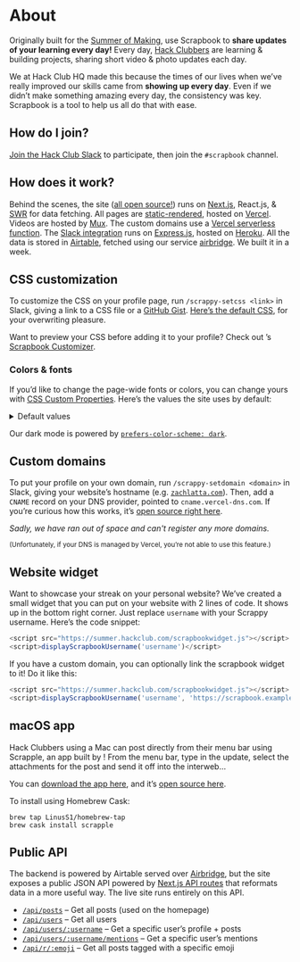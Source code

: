 
<Meta
  as={Head}
  name="Hack Club's Scrapbook"
  title="About"
  description="A daily streak system & portfolio for your projects. Join the Hack Club community & get yours started."
  image="https://assets.hackclub.com/log/2020-06-18_scrapbook.jpg"
/>

<main className="container">

# About

Originally built for the [Summer of Making](https://summer.hackclub.com/), use Scrapbook to **share updates of your learning every day!** Every day, [Hack Clubbers](https://hackclub.com/) are learning & building projects, sharing short video & photo updates each day.

We at Hack Club HQ made this because the times of our lives when we’ve really improved our skills came from **showing up every day**. Even if we didn’t make something amazing every day, the consistency was key. Scrapbook is a tool to help us all do that with ease.

## How do I join?

[Join the Hack Club Slack](https://hack.af/som-slack/) to participate, then join the `#scrapbook` channel.

## How does it work?

Behind the scenes, the site ([all open source!](https://github.com/hackclub/summer-scrapbook)) runs on [Next.js](https://nextjs.org), React.js, & [SWR](https://swr.now.sh) for data fetching. All pages are [static-rendered](https://nextjs.org/docs/basic-features/data-fetching#getstaticprops-static-generation), hosted on [Vercel](https://vercel.com). Videos are hosted by [Mux](https://mux.com). The custom domains use a [Vercel serverless function](https://github.com/hackclub/summer-domains). The [Slack integration](https://github.com/hackclub/scrappy) runs on [Express.js](https://expressjs.com), hosted on [Heroku](https://heroku.com). All the data is stored in [Airtable](https://airtable.com), fetched using our service [airbridge](https://github.com/hackclub/api2). We built it in a week.

## CSS customization

To customize the CSS on your profile page, run `/scrappy-setcss <link>` in Slack, giving a link to a CSS file or a [GitHub Gist](https://gist.github.com). [Here’s the default CSS](https://scrapbook.hackclub.com/themes/default.css), for your overwriting pleasure.

Want to preview your CSS before adding it to your profile? Check out <Mention username="jasonaa" />’s [Scrapbook Customizer](https://scrapbook.hackclub.com/customizer).

### Colors & fonts

If you’d like to change the page-wide fonts or colors, you can change yours with [CSS Custom Properties](https://developer.mozilla.org/en-US/docs/Web/CSS/Using_CSS_variables). Here’s the values the site uses by default:

<details>
  
  <summary>Default values</summary>

  ```css
  :root {
    --colors-pink: #ff62dc;
    --colors-orange: #ff5b00;
    --colors-yellow: #f7ff00;
    --colors-green: #28ff00;
    --colors-cyan: #00ffff;
    --colors-blue: #00a4ff;
    --colors-purple: #c210ff;

    --colors-darker: #151613;
    --colors-dark: #20201d;
    --colors-darkless: #2b2b27;
    --colors-black: #1d201d;
    --colors-slate: #3b413a;
    --colors-muted: #777f76;
    --colors-smoke: #d5d8d5;
    --colors-snow: #f5f5f4;
    --colors-white: #ffffff;

    --fonts-body: 'Baloo 2', system-ui, -apple-system, BlinkMacSystemFont, 'Segoe UI',
      Roboto, sans-serif;
    --fonts-display: 'Shrikhand', system-ui, -apple-system, BlinkMacSystemFont, 'Segoe UI',
      Roboto, sans-serif;
    --fonts-mono: 'SF Mono', 'Roboto Mono', Menlo, Consolas, monospace;
  }
  ```

  Some “relative” colors use these colors for various components:

  - `--colors-background` – page background color
  - `--colors-text` – page text color
  - `--colors-elevated` – “elevated” content, like the posts
  - `--colors-sunken` – “sunken” content

</details>

Our dark mode is powered by [`prefers-color-scheme: dark`](https://developer.mozilla.org/en-US/docs/Web/CSS/@media/prefers-color-scheme).

## Custom domains

To put your profile on your own domain, run `/scrappy-setdomain <domain>` in Slack, giving your website’s hostname (e.g. [`zachlatta.com`](https://zachlatta.com)). Then, add a `CNAME` record on your DNS provider, pointed to `cname.vercel-dns.com`. If you’re curious how this works, it’s [open source right here](http://github.com/hackclub/summer-domains).

_Sadly, we have ran out of space and can't register any more domains._

<small>
  (Unfortunately, if your DNS is managed by Vercel, you’re not able to use this
  feature.)
</small>

## Website widget

Want to showcase your streak on your personal website? We’ve created a small widget that you can put on your website with 2 lines of code. It shows up in the bottom right corner. Just replace `username` with your Scrappy username. Here’s the code snippet:

```js
<script src="https://summer.hackclub.com/scrapbookwidget.js"></script>
<script>displayScrapbookUsername('username')</script>
```

If you have a custom domain, you can optionally link the scrapbook widget to it! Do it like this:

```js
<script src="https://summer.hackclub.com/scrapbookwidget.js"></script>
<script>displayScrapbookUsername('username', 'https://scrapbook.example.com')</script>
```

## macOS app

Hack Clubbers using a Mac can post directly from their menu bar using Scrapple, an app built by <Mention username="linus" />! From the menu bar, type in the update, select the attachments for the post and send it off into the interweb…

You can [download the app here](https://github.com/LinusS1/Scrapple/releases), and it’s [open source here](https://github.com/LinusS1/Scrapple).

To install using Homebrew Cask:

```
brew tap LinusS1/homebrew-tap
brew cask install scrapple
```

## Public API

The backend is powered by Airtable served over [Airbridge](https://github.com/hackclub/api2), but the site exposes a public JSON API powered by [Next.js API routes](https://nextjs.org/docs/api-routes/introduction) that reformats data in a more useful way. The live site runs entirely on this API.

- [`/api/posts`](https://scrapbook.hackclub.com/api/posts) – Get all posts (used on the homepage)
- [`/api/users`](https://scrapbook.hackclub.com/api/users) – Get all users
- [`/api/users/:username`](https://scrapbook.hackclub.com/api/users/zrl) – Get a specific user’s profile + posts
- [`/api/users/:username/mentions`](https://scrapbook.hackclub.com/api/users/sampoder/mentions) – Get a specific user’s mentions
- [`/api/r/:emoji`](https://scrapbook.hackclub.com//api/r/hardware) – Get all posts tagged with a specific emoji

</main>

<style jsx global>{`
  .container {
    max-width: 680px !important;
    font-size: 20px !important;
    line-height: 1.625;
  }

  a {
    color: var(--colors-orange);
  }
  a:hover,
  a:focus {
    text-underline-position: under;
    text-decoration-style: wavy;
  }

  h1,
  h2,
  h3,
  h4,
  h5,
  h6 {
    line-height: 1.25;
    margin-top: 1em;
    margin-bottom: 0.5em;
  }

  h1 {
    font-size: 3rem;
    margin-top: 0;
  }
  h2 {
    font-size: 2rem;
  }
  h3 {
    font-size: 1.5rem;
  }

  p,
  ol,
  ul,
  pre,
  blockquote {
    margin-top: 1em;
    margin-bottom: 1em;
  }

  small {
    color: var(--colors-muted);
  }

  code,
  pre {
    font-family: 'SF Mono', 'Roboto Mono', 'Source Code Pro', Menlo, Consolas,
      'Liberation Mono', monospace;
    background-color: var(--colors-sheet);
    font-size: 87.5%;
    color: var(--colors-purple);
  }

  @media (prefers-color-scheme: dark) {
    code,
    pre {
      color: var(--colors-blue);
    }
  }

  pre {
    word-wrap: break-word;
    white-space: pre-wrap;
    padding: 1em;
    border-radius: 8px;
  }

  code {
    padding: 0 0.25em;
    border-radius: 0.125em;
  }
`}</style>
